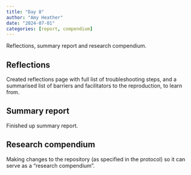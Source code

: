 ```yaml
---
title: "Day 8"
author: "Amy Heather"
date: "2024-07-01"
categories: [report, compendium]
---
```


::: {.callout-note}

Reflections, summary report and research compendium.

:::

## Reflections

Created reflections page with full list of troubleshooting steps, and a summarised list of barriers and facilitators to the reproduction, to learn from.

## Summary report

Finished up summary report.

## Research compendium

Making changes to the repository (as specified in the protocol) so it can serve as a "research compendium".